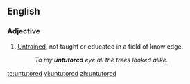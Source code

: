 ==English==

===Adjective===
{{en-adj|-}}

#[[untrained|Untrained]], not taught or educated in a field of knowledge.
#:''To my '''untutored''' eye all the trees looked alike.''

[[te:untutored]]
[[vi:untutored]]
[[zh:untutored]]